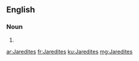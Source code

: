 ==English==

===Noun===
{{head|en|plural}}

# {{plural of|Jaredite|lang=en|nocat=1}}

[[ar:Jaredites]]
[[fr:Jaredites]]
[[ku:Jaredites]]
[[mg:Jaredites]]